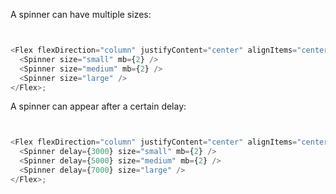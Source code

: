 A spinner can have multiple sizes:

```typescript jsx


<Flex flexDirection="column" justifyContent="center" alignItems="center">
  <Spinner size="small" mb={2} />
  <Spinner size="medium" mb={2} />
  <Spinner size="large" />
</Flex>;
```

A spinner can appear after a certain delay:

```typescript jsx


<Flex flexDirection="column" justifyContent="center" alignItems="center">
  <Spinner delay={3000} size="small" mb={2} />
  <Spinner delay={5000} size="medium" mb={2} />
  <Spinner delay={7000} size="large" />
</Flex>;
```

